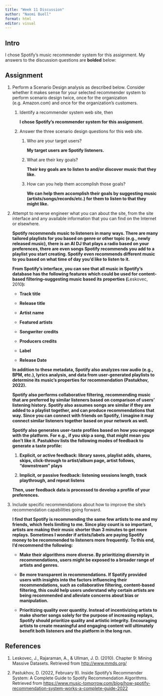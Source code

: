 ```yaml
---
title: "Week 11 Discussion"
author: "Naomi Buell"
format: html
editor: visual
---
```


## Intro

I chose Spotify's music recommender system for this assignment. My answers to the discussion questions are **bolded** below:

## Assignment

1.  Perform a Scenario Design analysis as described below. Consider whether it makes sense for your selected recommender system to perform scenario design twice, once for the organization (e.g. Amazon.com) and once for the organization's customers.

    1.  Identify a recommender system web site, then

        **I chose Spotify's recommender system for this assignment.**

    2.  Answer the three scenario design questions for this web site.

        1.  Who are your target users?

            **My target users are Spotify listeners.**

        2.  What are their key goals?

            **Their key goals are to listen to and/or discover music that they like.**

        3.  How can you help them accomplish those goals?

            **We can help them accomplish their goals by suggesting music (artists/songs/records/etc.) for them to listen to that they might like.**

2.  Attempt to reverse engineer what you can about the site, from the site interface and any available information that you can find on the Internet or elsewhere.

    **Spotify recommends music to listeners in many ways. There are many tailored playlists for you based on genre or other topic (e.g., newly released music), there is an AI DJ that plays a radio based on your preferences, there are even songs Spotify recommends you add to a playlist you start creating. Spotify even recommends different music to you based on what time of day you'd like to listen to it.**

    **From Spotify's interface, you can see that all music in Spotify's database has the following features which could be used for content-based filtering–suggesting music based its** **properties (**Leskovec, 2010**):**

    -   **Track title**

    -   **Release title**

    -   **Artist name**

    -   **Featured artists**

    -   **Songwriter credits**

    -   **Producers credits**

    -   **Label**

    -   **Release Date**

    **In addition to these metadata, Spotify also analyzes raw audio (e.g., BPM, etc.), lyrics analysis, and data from user-generated playlists to determine its music's properties for recommendation (Pastukhov, 2022).**

    **Spotify also performs collaborative filtering, recommending music that are preferred by similar listeners based on comparison of users' listening history. Spotify also assumes songs are similar if they are added to a playlist together, and can produce recommendations that way. Since you can connect with friends on Spotify, I imagine it may connect similar listeners together based on your network as well.**

    **Spotify also generates user-taste profiles based on how you engage with the platform. For e.g., if you skip a song, that might mean you don't like it. Pastukhov lists the following modes of feedback to generate a taste profile:**

    1.  **Explicit, or active feedback: library saves, playlist adds, shares, skips, click-through to artist/album page, artist follows, "downstream" plays**

    2.  **Implicit, or passive feedback: listening sessions length, track playthrough, and repeat listens**

    **Then, user feedback data is processed to develop a profile of your preferences.**

3.  Include specific recommendations about how to improve the site's recommendation capabilities going forward.

    **I find that Spotify is recommending the same few artists to me and my friends, which feels limiting to me. Since play count is so important, artists are making their music shorter than 3 minutes to get more replays. Sometimes I wonder if artists/labels are paying Spotify money to be recommended to listeners more frequently.** **To this end, I'd recommend the following:**

    -   **Make their algorithms more diverse. By prioritizing diversity in recommendations, users might be exposed to a broader range of artists and genres.**

    -   **Be more transparent in recommendations. If Spotify provided users with insights into the factors influencing their recommendations, such as collaborative filtering, content-based filtering, this could help users understand why certain artists are being recommended and alleviate concerns about bias or manipulation.**

    -   **Prioritizing quality over quantity. Instead of incentivizing artists to make shorter songs solely for the purpose of increasing replays, Spotify should prioritize quality and artistic integrity. Encouraging artists to create meaningful and engaging content will ultimately benefit both listeners and the platform in the long run.**

## References

1.  Leskovec, J., Rajaraman, A., & Ullman, J. D. (2010). Chapter 9: Mining Massive Datasets. Retrieved from <http://www.mmds.org/>

2.  Pastukhov, D. (2022, February 9). Inside Spotify’s Recommender System: A Complete Guide to Spotify Recommendation Algorithms. Retrieved from <https://www.music-tomorrow.com/blog/how-spotify-recommendation-system-works-a-complete-guide-2022>
